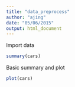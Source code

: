 ```yaml
---
title: "data_preprocess"
author: "ajing"
date: "05/06/2015"
output: html_document
---
```


Import data
```r
summary(cars)
```

Basic summary and plot
```r
plot(cars)
```

